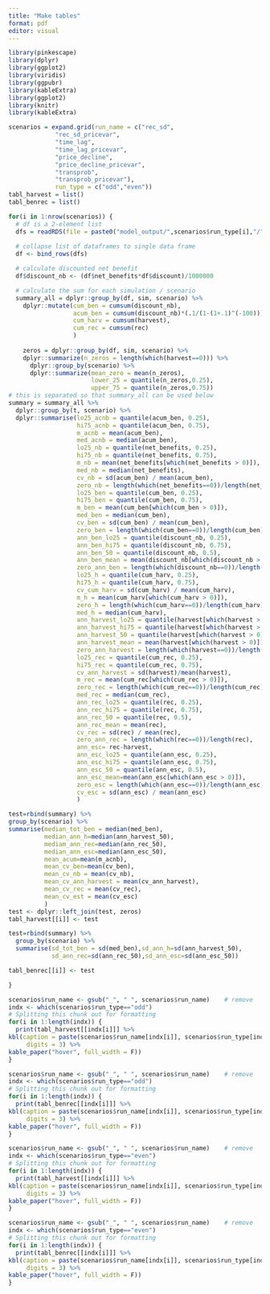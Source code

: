 ```yaml
---
title: "Make tables"
format: pdf
editor: visual
---
```


```r
library(pinkescape)
library(dplyr)
library(ggplot2)
library(viridis)
library(ggpubr)
library(kableExtra)
library(ggplot2)
library(knitr)
library(kableExtra)
```

```r

scenarios = expand.grid(run_name = c("rec_sd",
             "rec_sd_pricevar",
             "time_lag",
             "time_lag_pricevar",
             "price_decline",
             "price_decline_pricevar",
             "transprob",
             "transprob_pricevar"),
             run_type = c("odd","even"))
tabl_harvest = list()
tabl_benrec = list()

for(i in 1:nrow(scenarios)) {
  # df is a 2-element list
  dfs = readRDS(file = paste0("model_output/",scenarios$run_type[i],"/",scenarios$run_name[i],".rds"))
  
  # collapse list of dataframes to single data frame
  df <- bind_rows(dfs)

  # calculate discounted net benefit
  df$discount_nb <- (df$net_benefits*df$discount)/1000000

  # calculate the sum for each simulation / scenario
  summary_all = dplyr::group_by(df, sim, scenario) %>% 
    dplyr::mutate(cum_ben = cumsum(discount_nb),
                  acum_ben = cumsum(discount_nb)*(.1/(1-(1+.1)^(-100))),
                  cum_harv = cumsum(harvest),
                  cum_rec = cumsum(rec)
                  )
  
    zeros = dplyr::group_by(df, sim, scenario) %>% 
    dplyr::summarize(n_zeros = length(which(harvest==0))) %>%
      dplyr::group_by(scenario) %>%
      dplyr::summarize(mean_zero = mean(n_zeros),
                       lower_25 = quantile(n_zeros,0.25),
                       upper_75 = quantile(n_zeros,0.75))
# this is separated so that summary_all can be used below
summary = summary_all %>%
  dplyr::group_by(t, scenario) %>% 
  dplyr::summarise(lo25_acnb = quantile(acum_ben, 0.25),
                   hi75_acnb = quantile(acum_ben, 0.75),
                   m_acnb = mean(acum_ben),
                   med_acnb = median(acum_ben),
                   lo25_nb = quantile(net_benefits, 0.25),
                   hi75_nb = quantile(net_benefits, 0.75),
                   m_nb = mean(net_benefits[which(net_benefits > 0)]),
                   med_nb = median(net_benefits),
                   cv_nb = sd(acum_ben) / mean(acum_ben),
                   zero_nb = length(which(net_benefits==0))/length(net_benefits),
                   lo25_ben = quantile(cum_ben, 0.25),
                   hi75_ben = quantile(cum_ben, 0.75),
                   m_ben = mean(cum_ben[which(cum_ben > 0)]),
                   med_ben = median(cum_ben),
                   cv_ben = sd(cum_ben) / mean(cum_ben),
                   zero_ben = length(which(cum_ben==0))/length(cum_ben),
                   ann_ben_lo25 = quantile(discount_nb, 0.25),
                   ann_ben_hi75 = quantile(discount_nb, 0.75),
                   ann_ben_50 = quantile(discount_nb, 0.5),
                   ann_ben_mean = mean(discount_nb[which(discount_nb > 0)]),
                   zero_ann_ben = length(which(discount_nb==0))/length(discount_nb),
                   lo25_h = quantile(cum_harv, 0.25),
                   hi75_h = quantile(cum_harv, 0.75),
                   cv_cum_harv = sd(cum_harv) / mean(cum_harv),
                   m_h = mean(cum_harv[which(cum_harv > 0)]),
                   zero_h = length(which(cum_harv==0))/length(cum_harv),
                   med_h = median(cum_harv),
                   ann_harvest_lo25 = quantile(harvest[which(harvest > 0)], 0.25),
                   ann_harvest_hi75 = quantile(harvest[which(harvest > 0)], 0.75),
                   ann_harvest_50 = quantile(harvest[which(harvest > 0)], 0.5),
                   ann_harvest_mean = mean(harvest[which(harvest > 0)]),
                   zero_ann_harvest = length(which(harvest==0))/length(harvest),
                   lo25_rec = quantile(cum_rec, 0.25),
                   hi75_rec = quantile(cum_rec, 0.75),
                   cv_ann_harvest = sd(harvest)/mean(harvest),
                   m_rec = mean(cum_rec[which(cum_rec > 0)]),
                   zero_rec = length(which(cum_rec==0))/length(cum_rec),
                   med_rec = median(cum_rec),
                   ann_rec_lo25 = quantile(rec, 0.25),
                   ann_rec_hi75 = quantile(rec, 0.75),
                   ann_rec_50 = quantile(rec, 0.5),
                   ann_rec_mean = mean(rec),
                   cv_rec = sd(rec) / mean(rec),
                   zero_ann_rec = length(which(rec==0))/length(rec),
                   ann_esc= rec-harvest,
                   ann_esc_lo25 = quantile(ann_esc, 0.25),
                   ann_esc_hi75 = quantile(ann_esc, 0.75),
                   ann_esc_50 = quantile(ann_esc, 0.5),
                   ann_esc_mean=mean(ann_esc[which(ann_esc > 0)]),
                   zero_esc = length(which(ann_esc==0))/length(ann_esc),
                   cv_esc = sd(ann_esc) / mean(ann_esc)
                   )

test=rbind(summary) %>%
group_by(scenario) %>%
summarise(median_tot_ben = median(med_ben),
          median_ann_h=median(ann_harvest_50), 
          mediam_ann_rec=median(ann_rec_50),
          median_ann_esc=median(ann_esc_50),
          mean_acum=mean(m_acnb),
          mean_cv_ben=mean(cv_ben),
          mean_cv_nb = mean(cv_nb),
          mean_cv_ann_harvest = mean(cv_ann_harvest),
          mean_cv_rec = mean(cv_rec),
          mean_cv_est = mean(cv_esc)
          )  
test <- dplyr::left_join(test, zeros)
tabl_harvest[[i]] <- test

test=rbind(summary) %>%
  group_by(scenario) %>%
  summarise(sd_tot_ben = sd(med_ben),sd_ann_h=sd(ann_harvest_50), 
            sd_ann_rec=sd(ann_rec_50),sd_ann_esc=sd(ann_esc_50))  

tabl_benrec[[i]] <- test

}


```

\break

```r

scenarios$run_name <- gsub("_", " ", scenarios$run_name)    # remove
indx <- which(scenarios$run_type=="odd")
# Splitting this chunk out for formatting
for(i in 1:length(indx)) {
  print(tabl_harvest[[indx[i]]] %>%
kbl(caption = paste(scenarios$run_name[indx[i]], scenarios$run_type[indx[i]]),
     digits = 3) %>%
kable_paper("hover", full_width = F))
}

```

```{=tex}
\break
\break
```
```r

scenarios$run_name <- gsub("_", " ", scenarios$run_name)    # remove
indx <- which(scenarios$run_type=="odd")
# Splitting this chunk out for formatting
for(i in 1:length(indx)) {
  print(tabl_benrec[[indx[i]]] %>%
kbl(caption = paste(scenarios$run_name[indx[i]], scenarios$run_type[indx[i]]),
     digits = 3) %>%
kable_paper("hover", full_width = F))
}

```

```{=tex}
\break
\break
```
```r

scenarios$run_name <- gsub("_", " ", scenarios$run_name)    # remove
indx <- which(scenarios$run_type=="even")
# Splitting this chunk out for formatting
for(i in 1:length(indx)) {
  print(tabl_harvest[[indx[i]]] %>%
kbl(caption = paste(scenarios$run_name[indx[i]], scenarios$run_type[indx[i]]),
     digits = 3) %>%
kable_paper("hover", full_width = F))
}

```

```{=tex}
\break
\break
```
```r

scenarios$run_name <- gsub("_", " ", scenarios$run_name)    # remove
indx <- which(scenarios$run_type=="even")
# Splitting this chunk out for formatting
for(i in 1:length(indx)) {
  print(tabl_benrec[[indx[i]]] %>%
kbl(caption = paste(scenarios$run_name[indx[i]], scenarios$run_type[indx[i]]),
     digits = 3) %>%
kable_paper("hover", full_width = F))
}

```
